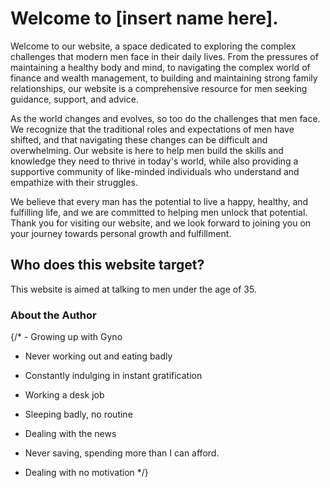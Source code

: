 # Welcome to [insert name here].

Welcome to our website, a space dedicated to exploring the complex challenges that modern men face in their daily lives. From the pressures of maintaining a healthy body and mind, to navigating the complex world of finance and wealth management, to building and maintaining strong family relationships, our website is a comprehensive resource for men seeking guidance, support, and advice.

As the world changes and evolves, so too do the challenges that men face. We recognize that the traditional roles and expectations of men have shifted, and that navigating these changes can be difficult and overwhelming. Our website is here to help men build the skills and knowledge they need to thrive in today's world, while also providing a supportive community of like-minded individuals who understand and empathize with their struggles.

We believe that every man has the potential to live a happy, healthy, and fulfilling life, and we are committed to helping men unlock that potential. Thank you for visiting our website, and we look forward to joining you on your journey towards personal growth and fulfillment.

## Who does this website target?

This website is aimed at talking to men under the age of 35. 

### About the Author

{/* - Growing up with Gyno

- Never working out and eating badly

- Constantly indulging in instant gratification

- Working a desk job

- Sleeping badly, no routine

- Dealing with the news

- Never saving, spending more than I can afford.

- Dealing with no motivation */}